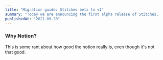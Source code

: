 ```yaml
---
title: "Migration guide: Stitches beta to v1"
summary: "Today we are announcing the first alpha release of Stitches. This is an early look at the API."
publishedAt: "2021-09-20"
---
```


### Why Notion?

This is some rant about how good the notion really is, even though it's not that good.
